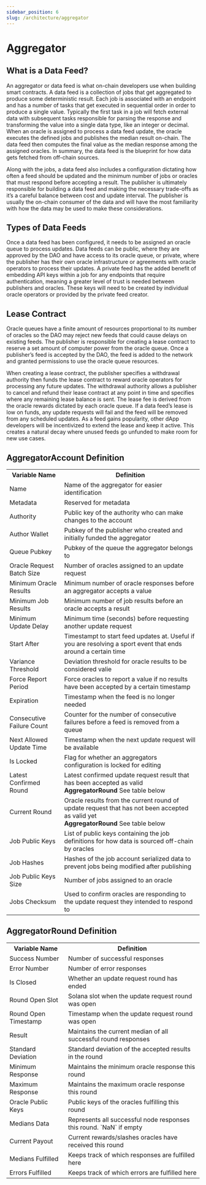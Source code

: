 ```yaml
---
sidebar_position: 6
slug: /architecture/aggregator
---
```


# Aggregator

## What is a Data Feed?

An aggregator or data feed is what on-chain developers use when building smart contracts. A data feed is a collection of jobs that get aggregated to produce some deterministic result. Each job is associated with an endpoint and has a number of tasks that get executed in sequential order in order to produce a single value. Typically the first task in a job will fetch external data with subsequent tasks responsible for parsing the response and transforming the value into a single data type, like an integer or decimal. When an oracle is assigned to process a data feed update, the oracle executes the defined jobs and publishes the median result on-chain. The data feed then computes the final value as the median response among the assigned oracles. In summary, the data feed is the blueprint for how data gets fetched from off-chain sources.

Along with the jobs, a data feed also includes a configuration dictating how often a feed should be updated and the minimum number of jobs or oracles that must respond before accepting a result. The publisher is ultimately responsible for building a data feed and making the necessary trade-offs as it’s a careful balance between cost and update interval. The publisher is usually the on-chain consumer of the data and will have the most familiarity with how the data may be used to make these considerations.

## Types of Data Feeds

Once a data feed has been configured, it needs to be assigned an oracle queue to process updates. Data feeds can be public, where they are approved by the DAO and have access to its oracle queue, or private, where the publisher has their own oracle infrastructure or agreements with oracle operators to process their updates. A private feed has the added benefit of embedding API keys within a job for any endpoints that require authentication, meaning a greater level of trust is needed between publishers and oracles. These keys will need to be created by individual oracle operators or provided by the private feed creator.

## Lease Contract

Oracle queues have a finite amount of resources proportional to its number of oracles so the DAO may reject new feeds that could cause delays on existing feeds. The publisher is responsible for creating a lease contract to reserve a set amount of computer power from the oracle queue. Once a publisher’s feed is accepted by the DAO, the feed is added to the network and granted permissions to use the oracle queue resources.

When creating a lease contract, the publisher specifies a withdrawal authority then funds the lease contract to reward oracle operators for processing any future updates. The withdrawal authority allows a publisher to cancel and refund their lease contract at any point in time and specifies where any remaining lease balance is sent. The lease fee is derived from the oracle rewards dictated by each oracle queue. If a data feed’s lease is low on funds, any update requests will fail and the feed will be removed from any scheduled updates. As a feed gains popularity, other dApp developers will be incentivized to extend the lease and keep it active. This creates a natural decay where unused feeds go unfunded to make room for new use cases.

<!-- TO DO: Aggregator configuration parameters like min number of oracle responses -->

<!-- TO DO: Add links to other resources like reading a data feed, manually requesting a data feed update, using the front end website -->

## AggregatorAccount Definition

<table>
  <tr>
    <th>Variable Name</th>
    <th>Definition</th>
  </tr>
  <tr>
    <td>Name</td>
    <td>Name of the aggregator for easier identification</td>
  </tr>
  <tr>
    <td>Metadata</td>
    <td>Reserved for metadata</td>
  </tr>
  <tr>
    <td>Authority</td>
    <td>Public key of the authority who can make changes to the account</td>
  </tr>
  <tr>
    <td>Author Wallet</td>
    <td>
      Pubkey of the publisher who created and initially funded the aggregator
    </td>
  </tr>
  <tr>
    <td>Queue Pubkey</td>
    <td>Pubkey of the queue the aggregator belongs to</td>
  </tr>
  <tr>
    <td>Oracle Request Batch Size</td>
    <td>Number of oracles assigned to an update request</td>
  </tr>
  <tr>
    <td>Minimum Oracle Results</td>
    <td>
      Minimum number of oracle responses before an aggregator accepts a value
    </td>
  </tr>
  <tr>
    <td>Minimum Job Results</td>
    <td>Minimum number of job results before an oracle accepts a result</td>
  </tr>
  <tr>
    <td>Minimum Update Delay</td>
    <td>Minimum time (seconds) before requesting another update request</td>
  </tr>
  <tr>
    <td>Start After</td>
    <td>
      Timestampt to start feed updates at. Useful if you are resolving a sport
      event that ends around a certain time
    </td>
  </tr>
  <tr>
    <td>Variance Threshold</td>
    <td>Deviation threshold for oracle results to be considered valie</td>
  </tr>
  <tr>
    <td>Force Report Period</td>
    <td>
      Force oracles to report a value if no results have been accepted by a
      certain timestamp
    </td>
  </tr>
  <tr>
    <td>Expiration</td>
    <td>Timestamp when the feed is no longer needed</td>
  </tr>
  <tr>
    <td>Consecutive Failure Count</td>
    <td>
      Counter for the number of consecutive failures before a feed is removed
      from a queue
    </td>
  </tr>
  <tr>
    <td>Next Allowed Update Time</td>
    <td>Timestamp when the next update request will be available</td>
  </tr>
  <tr>
    <td>Is Locked</td>
    <td>Flag for whether an aggregators configuration is locked for editing</td>
  </tr>
  <tr>
    <td>Latest Confirmed Round</td>
    <td>
      Latest confirmed update request result that has been accepted as valid
      <br />
      <strong>AggregatorRound</strong> See table below
    </td>
  </tr>
  <tr>
    <td>Current Round</td>
    <td>
      Oracle results from the current round of update request that has not been
      accepted as valid yet
      <br />
      <strong>AggregatorRound</strong> See table below
    </td>
  </tr>
  <tr>
    <td>Job Public Keys</td>
    <td>
      List of public keys containing the job definitions for how data is sourced
      off-chain by oracles
    </td>
  </tr>
  <tr>
    <td>Job Hashes</td>
    <td>
      Hashes of the job account serialized data to prevent jobs being modified
      after publishing
    </td>
  </tr>
  <tr>
    <td>Job Public Keys Size</td>
    <td>Number of jobs assigned to an oracle</td>
  </tr>
  <tr>
    <td>Jobs Checksum</td>
    <td>
      Used to confirm oracles are responding to the update request they intended
      to respond to
    </td>
  </tr>
</table>

## AggregatorRound Definition

<table>
  <tr>
    <th>Variable Name</th>
    <th>Definition</th>
  </tr>
  <tr>
    <td>Success Number</td>
    <td>Number of successful responses</td>
  </tr>
  <tr>
    <td>Error Number</td>
    <td>Number of error responses</td>
  </tr>
  <tr>
    <td>Is Closed</td>
    <td>Whether an update request round has ended</td>
  </tr>
  <tr>
    <td>Round Open Slot</td>
    <td>Solana slot when the update request round was open</td>
  </tr>
  <tr>
    <td>Round Open Timestamp</td>
    <td>Timestamp when the update request round was open</td>
  </tr>
  <tr>
    <td>Result</td>
    <td>Maintains the current median of all successful round responses</td>
  </tr>
  <tr>
    <td>Standard Deviation</td>
    <td>Standard deviation of the accepted results in the round</td>
  </tr>
  <tr>
    <td>Minimum Response</td>
    <td>Maintains the minimum oracle response this round</td>
  </tr>
  <tr>
    <td>Maximum Response</td>
    <td>Maintains the maximum oracle response this round</td>
  </tr>
  <tr>
    <td>Oracle Public Keys</td>
    <td>Public keys of the oracles fulfilling this round</td>
  </tr>
  <tr>
    <td>Medians Data</td>
    <td>Represents all successful node responses this round. `NaN` if empty</td>
  </tr>
  <tr>
    <td>Current Payout</td>
    <td>Current rewards/slashes oracles have received this round</td>
  </tr>
  <tr>
    <td>Medians Fulfilled</td>
    <td>Keeps track of which responses are fulfilled here</td>
  </tr>
  <tr>
    <td>Errors Fulfilled</td>
    <td>Keeps track of which errors are fulfilled here</td>
  </tr>
</table>
